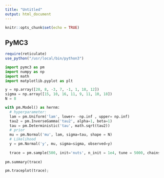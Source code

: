 ```yaml
---
title: "Untitled"
output: html_document
---
```


```r
knitr::opts_chunk$set(echo = TRUE)
```

## PyMC3

```r
require(reticulate)
use_python("/usr/local/bin/python3")
```


```python
import pymc3 as pm 
import numpy as np
import math
import matplotlib.pyplot as plt

y = np.array([28, 8, -3, 7, -1, 1, 18, 12])
sigma = np.array([15, 10, 16, 11, 9, 11, 10, 18])
N = 8

with pm.Model() as hernm:
  # hyperparameter:
  lam = pm.Uniform('lam', lower= -np.inf , upper= np.inf)
  tau2 = pm.InverseGamma('tau2', alpha=1, beta=1)
  tau = pm.Deterministic('tau', math.sqrt(tau2))
  # prior
  mu = pm.Normal('mu', lam, sigma=tau, shape = N)
  # Likelihood
  y = pm.Normal('y', mu, sigma=sigma, observed=y)
  
  trace = pm.sample(500, init='nuts', n_init = 1e4, tune = 5000, chains =4)
  
pm.summary(trace)

```

```python
pm.traceplot(trace);
```





